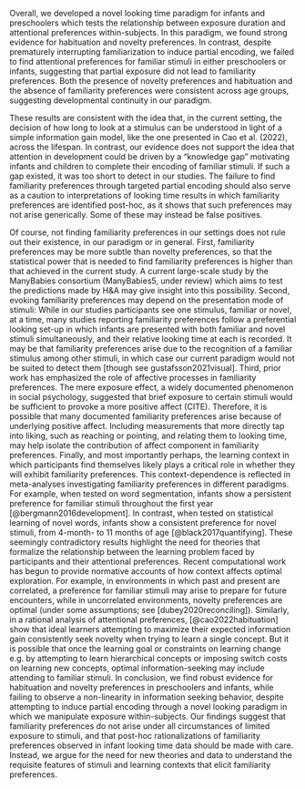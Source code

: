 Overall, we developed a novel looking time paradigm for infants and preschoolers which tests the relationship between exposure duration and attentional preferences within-subjects. In this paradigm, we found strong evidence for habituation and novelty preferences. In contrast, despite prematurely interrupting familiarization to induce partial encoding, we failed to find attentional preferences for familiar stimuli in either preschoolers or infants, suggesting that partial exposure did not lead to familiarity preferences. Both the presence of novelty preferences and habituation and the absence of familiarity preferences were consistent across age groups, suggesting developmental continuity in our paradigm. 

These results are consistent with the idea that, in the current setting, the decision of how long to look at a stimulus can be understood in light of a simple information gain model, like the one presented in Cao et al. (2022), across the lifespan. In contrast, our evidence does not support the idea that attention in development could be driven by a “knowledge gap” motivating infants and children to complete their encoding of familiar stimuli. If such a gap existed, it was too short to detect in our studies. The failure to find familiarity preferences through targeted partial encoding should also serve as a caution to interpretations of looking time results in which familiarity preferences are identified post-hoc, as it shows that such preferences may not arise generically. Some of these may instead be false positives.

Of course, not finding familiarity preferences in our settings does not rule out their existence, in our paradigm or in general. First, familiarity preferences may be more subtle than novelty preferences, so that the statistical power that is needed to find familiarity preferences is higher than that achieved in the current study. A current large-scale study by the ManyBabies consortium (ManyBabies5, under review) which aims to test the predictions made by H&A may give insight into this possibility. 
Second, evoking familiarity preferences may depend on the presentation mode of stimuli: While in our studies participants see one stimulus, familiar or novel, at a time, many studies reporting familiarity preferences follow a preferential looking set-up in which infants are presented with both familiar and novel stimuli simultaneously, and their relative looking time at each is recorded. It may be that familiarity preferences arise due to the recognition of a familiar stimulus among other stimuli, in which case our current paradigm would not be suited to detect them [though see gustafsson2021visual].
Third, prior work has emphasized the role of affective processes in familiarity preferences. The mere exposure effect, a widely documented phenomenon in social psychology, suggested that brief exposure to certain stimuli would be sufficient to provoke a more positive affect (CITE). Therefore, it is possible that many documented familiarity preferences arise because of underlying positive affect. Including measurements that more directly tap into liking, such as reaching or pointing, and relating them to looking time, may help isolate the contribution of affect component in familiarity preferences. Finally, and most importantly perhaps, the learning context in which participants find themselves likely plays a critical role in whether they will exhibit familiarity preferences. This context-dependence is reflected in meta-analyses investigating familiarity preferences in different paradigms. For example, when tested on word segmentation, infants show a persistent preference for familiar stimuli throughout the first year [@bergmann2016development]. In contrast, when tested on statistical learning of novel words, infants show a consistent preference for novel stimuli, from 4-month- to 11 months of age [@black2017quantifying]. These seemingly contradictory results highlight the need for theories that formalize the relationship between the learning problem faced by participants and their attentional preferences. Recent computational work has begun to provide normative accounts of how context affects optimal exploration. For example, in environments in which past and present are correlated, a preference for familiar stimuli may arise to prepare for future encounters, while in uncorrelated environments, novelty preferences are optimal (under some assumptions; see [dubey2020reconciling]). Similarly, in a rational analysis of attentional preferences, [@cao2022habituation] show that ideal learners attempting to maximize their expected information gain consistently seek novelty when trying to learn a single concept. But it is possible that once the learning goal or constraints on learning change e.g. by attempting to learn hierarchical concepts or imposing switch costs on learning new concepts, optimal information-seeking may include attending to familiar stimuli.
In conclusion, we find robust evidence for habituation and novelty preferences in preschoolers and infants, while failing to observe a non-linearity in information seeking behavior, despite attempting to induce partial encoding through a novel looking paradigm in which we manipulate exposure within-subjects. Our findings suggest that familiarity preferences do not arise under all circumstances of limited exposure to stimuli, and that post-hoc rationalizations of familiarity preferences observed in infant looking time data should be made with care. Instead, we argue for the need for new theories and data to understand the requisite features of stimuli and learning contexts that elicit familiarity preferences.
